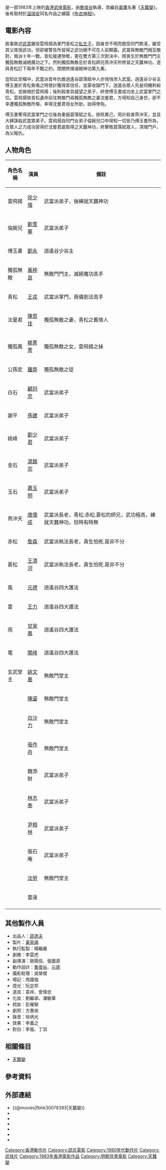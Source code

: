 {{otheruses|subject=改編自[[黃鷹_(武俠小說家)|黃鷹]]名著《天蠶變》的香港電影《天蠶變》|other=其他同名条目|天蠶變}}
{{Infobox Film
| name               = 天蠶變
| original_name      = ''{{lang|en|Bastard Swordsman}}''
| image              = Bastard Swordsman DVD cover.jpg
| caption            = 
| director           = [[魯俊谷|魯俊谷]]
| producer           = [[方逸華|方逸華]]
| producer_2         = 黃家禧
| writer             = [[魯俊谷|魯俊谷]]、[[張國源|張國源]]
| starring           = [[徐少強|徐少強]] <br> [[劉雪華|劉雪華]] <br> [[劉永_(演員)|劉永]] <br> [[萬梓良|萬梓良]]
| music              = [[成錦榮|成錦榮]]、[[蘇振厚|蘇振厚]]
| cinematography     = [[馬金祥|馬金祥]]
| editing            = [[姜興隆|姜興隆]]、[[劉紹光|劉紹光]]、[[蘇振國|蘇振國]]
| production_company = [[邵氏兄弟（香港）有限公司|邵氏兄弟（香港）有限公司]]
| distributor        = [[邵氏兄弟（香港）有限公司|邵氏兄弟（香港）有限公司]]
| released           = {{BHKG}}：{{film date|1983|09|30}}<ref name="t001">[http://www.angelfire.com/home/bobic/HK_Movies/HK/hk1983c-b5.htm 香港電影票房 1983 〔華語電影〕] {{Wayback|url=http://www.angelfire.com/home/bobic/HK_Movies/HK/hk1983c-b5.htm |date=20131014172759 }}，〈香港電影票房全紀錄〉</ref>{{TWN}}：{{start date|1983|9|28}}
| runtime            = 90 分鐘
| country            = {{英屬香港電影}}
| language           = [[粵語|粵語]]
| budget             = 
| gross              = 香港：[[HK$|HK$]] 2,019,224.00<ref name="t001" /><br>台灣：[[NTD|NTD]] 6,030,680.00<ref>{{cite web |url=http://cinema.nccu.edu.tw/BOX/3A/3A83.HTM |title=1983年台灣票房 |work=[[台灣電影資料庫|台灣電影資料庫]] |accessdate=2021-05-09 |archive-url=https://web.archive.org/web/20160304191448/http://cinema.nccu.edu.tw/BOX/3A/3A83.HTM |archive-date=2016-03-04 |dead-url=yes }}</ref>
| preceded_by        = 
| followed_by        = 《[[布衣神相_(電影)|布衣神相]]》
| website            = 
| amg_id             = 
| imdb_id            = tt0078393
| cn_name            = 
| hk_name            = 
| tw_name            = 
}}

{{engname|《天蠶變》|''Bastard Swordsman''}}是一部1983年上映的[[香港電影|香港武俠電影]]，由[[魯俊谷|魯俊谷]]執導，改編自[[黃鷹_(武俠小說家)|黃鷹]]名著《[[天蠶變|天蠶變]]》。後有取材於[[溫瑞安|溫瑞安]]同名作品之續篇《[[布衣神相_(電影)|布衣神相]]》。

== 電影內容 ==

故事敘述[[武當|武當]]雜役雲飛揚為掌門青松之[[私生子|私生子]]，因身世不明而飽受同門欺凌，雖受其父夜授武功，但卻被警告所習得之武功絕不可在人前顯露。武當與無敵門相互敵對，兩派十年一戰，青松接連慘敗，更在雙方第三次對決中，險喪生於無敵門門主獨孤無敵滅絕魔功之下。然則獨孤無敵忌於青松師兄燕沖天所修習之天蠶神功，逐與青松訂下兩年不戰之約，閉關修煉滅絕神功第九重。

豈知此空檔中，武當派昔年仇敵逍遙谷碧落賦中人亦悄悄滲入武當。逍遙谷少谷主傅玉書於青松負傷之時使計獲得其信任，並蒙收錄門下。逍遙谷眾人先是伺機刺殺青松，並嫁禍於雲飛揚；後則殺害具威望之弟子，終使傅玉書成功坐上武當掌門之位。雲飛揚依青松遺命前往無敵門尋獨孤無敵之妻沈曼君，方得知自己身世，卻不幸遭獨孤無敵所傷，幸得沈曼君母女所助，始得倖免。

傅玉書奪得武當掌門之位後為重振碧落賦之名，排除異己，用計殺害燕沖天，並且大肆誅殺武當眾弟子。雲飛揚自同門女弟子倫婉兒口中得知一切皆乃傅玉書所為，合眾人之力成功習得於沈曼君處取得之天蠶神功，終擊敗碧落賦眾人，清理門戶，為父報仇。

== 人物角色 ==
{| class="wikitable" 
|- 
! 角色名稱 || 演員 || 備註
|- 
| 雲飛揚 || [[徐少強|徐少強]] || 武當派弟子，後練就天蠶神功
|-
| 倫婉兒 || [[劉雪華|劉雪華]] || 武當派弟子
|-
| 傅玉書 || [[劉永_(演員)|劉永]] ||逍遙谷少谷主
|-
| 獨孤無敵 || [[萬梓良|萬梓良]] || 無敵門門主，滅絕魔功高手
|-
| 青松 || [[王戎_(演員)|王戎]] || 武當派掌門，兩儀劍法高手
|-
| 沈曼君 || [[陳思佳|陳思佳]] || 獨孤無敵之妻，青松之舊情人
|-
| 獨孤鳳 || [[楊菁菁|楊菁菁]] || 獨孤無敵之女，雲飛揚之妹
|-
| 公孫宏 || [[羅莽|羅莽]] || 獨孤無敵之徒
|-
| 白石 || [[顧冠忠|顧冠忠]] || 武當派弟子
|-
| 謝平 || [[孫建|孫建]] || 武當派弟子
|-
| 姚峰 || [[劉少君|劉少君]] || 武當派弟子
|-
| 金石 || [[湯鎮宗|湯鎮宗]] || 武當派弟子
|-
| 玉石 || [[蕭玉明|蕭玉明]] || 武當派弟子
|-
| 燕沖天 || [[唐偉成|唐偉成]] || 武當派長老，青松.赤松.蒼松的師兄，武功極高，練就天蠶神功，但時有時無
|-
| 赤松 || [[詹森_(演員)|詹森]] || 武當派執法長老，貪生怕死.是非不分
|-
| 蒼松 || [[王清河|王清河]] || 武當派執法長老，貪生怕死.是非不分
|-
| 風 || [[元德_(演員)|元德]] || 逍遙谷四大護法
|- 
| 雷 || [[王力_(演員)|王力]] || 逍遙谷四大護法
|-
| 雨 || [[元秋|甘家鳳]] || 逍遙谷四大護法
|-
| 電 || [[關峰|關峰]] || 逍遙谷四大護法
|-
| 玄武堂主 || [[姚文基|姚文基]] || 無敵門堂主
|-
| || [[陳鎏|陳鎏]] || 無敵門堂主
|-
| || [[白沙力|白沙力]] || 無敵門堂主
|-
| || [[張作舟|張作舟]] || 無敵門堂主
|-
| || 魏添財 || 武當派弟子
|-
| || [[林志泰|林志泰]] || 武當派弟子
|-
| || [[尹相林|尹相林]] || 武當派弟子
|-
| || 張石庵 || 武當派弟子
|-
| || [[沈勞|沈勞]] || 無敵門堂主
|-
| || 雷達 ||
|-
|}

== 其他製作人員 ==
*出品人：[[邵逸夫|邵逸夫]]
*製片：[[黃家禧|黃家禧]]
*執行監製：楊繼嚴 
*劇務：李雲虎
*副導演：歐陽信、張國源  
*動作設計：[[魯俊谷|魯俊谷]]、[[元德_(演員)|元德]]
*攝影助理：吳榮傑
*場記：周國強  
*燈光：阮定邦
*道具：袁祥、曾偉忠  
*化妝：劉繼承、潘敏華  
*梳妝：彭雁聯
*劇照：方惠俠
*錄音：徐炳光  
*效果：李義之
*對白：李嵐、丁羽

== 相關條目 ==
*[[天蠶變|天蠶變]]

== 參考資料 ==
{{reflist}}

==外部連結==
*{{@movies|fbhk30078393|天蠶變}}
*{{douban|title=天蠶變}}
*{{Mtime|62258|天蠶變}}
*{{Amg movie|524072|天蠶變}}
*{{rotten-tomatoes|tian-can-bian|天蠶變}}
*{{hkmdb title|6514|天蠶變}}
*{{imdb title|0078393|天蠶變}}

[[Category:香港動作片|Category:香港動作片]]
[[Category:邵氏電影|Category:邵氏電影]]
[[Category:1980年代動作片|Category:1980年代動作片]]
[[Category:武俠片|Category:武俠片]]
[[Category:1983年香港電影作品|Category:1983年香港電影作品]]
[[Category:明朝背景電影|Category:明朝背景電影]]
[[Category:天蠶變|Category:天蠶變]]